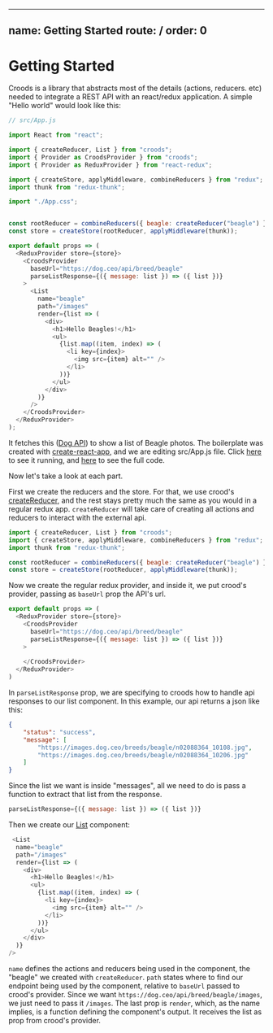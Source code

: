 
---
name: Getting Started
route: /
order: 0
---

# Getting Started
Croods is a library that abstracts most of the details (actions, reducers. etc) needed to integrate a REST API with an react/redux application.
A simple "Hello world" would look like this:

```javascript
// src/App.js

import React from "react";

import { createReducer, List } from "croods";
import { Provider as CroodsProvider } from "croods";
import { Provider as ReduxProvider } from "react-redux";

import { createStore, applyMiddleware, combineReducers } from "redux";
import thunk from "redux-thunk";

import "./App.css";


const rootReducer = combineReducers({ beagle: createReducer("beagle") });
const store = createStore(rootReducer, applyMiddleware(thunk));

export default props => (
  <ReduxProvider store={store}>
    <CroodsProvider
      baseUrl="https://dog.ceo/api/breed/beagle"
      parseListResponse={({ message: list }) => ({ list })}
    >
      <List
        name="beagle"
        path="/images"
        render={list => (
          <div>
            <h1>Hello Beagles!</h1>
            <ul>
              {list.map((item, index) => (
                <li key={index}>
                  <img src={item} alt="" />
                </li>
              ))}
            </ul>
          </div>
        )}
      />
    </CroodsProvider>
  </ReduxProvider>
);
```
It fetches this ([Dog API](https://dog.ceo/dog-api/)) to show a list of Beagle photos. The boilerplate was created with  [create-react-app](https://github.com/facebook/create-react-app), and we are editing src/App.js file. Click [here](https://hello-beagles.herokuapp.com) to see it running, and [here]() to see the full code.

Now let's take a look at each part.

First we create the reducers and the store. For that, we use crood's [createReducer](http://linkto.docs), and the rest stays pretty much the same as you would in a regular redux app. `createReducer` will take care of creating all actions and reducers to interact with the external api.
```javascript
import { createReducer, List } from "croods";
import { createStore, applyMiddleware, combineReducers } from "redux";
import thunk from "redux-thunk";

const rootReducer = combineReducers({ beagle: createReducer("beagle") });
const store = createStore(rootReducer, applyMiddleware(thunk));


```

Now we create the regular redux provider, and inside it, we put crood's provider, passing as `baseUrl` prop the API's url.

```javascript
export default props => (
  <ReduxProvider store={store}>
    <CroodsProvider
      baseUrl="https://dog.ceo/api/breed/beagle"
      parseListResponse={({ message: list }) => ({ list })}
    >
     
    </CroodsProvider>
  </ReduxProvider>
)
```
In `parseListResponse` prop, we are specifying to croods how to handle api responses to our list component. In this example, our api returns a json like this:
```json
{
    "status": "success",
    "message": [
        "https://images.dog.ceo/breeds/beagle/n02088364_10108.jpg",
        "https://images.dog.ceo/breeds/beagle/n02088364_10206.jpg"
    ]
}
```
Since the list we want is inside "messages", all we need to do is pass a function to extract that list from the response.

```javascript
parseListResponse={({ message: list }) => ({ list })}
```

Then we create our [List](http://linkto.docs) component: 
```javascript
 <List
  name="beagle"
  path="/images"
  render={list => (
    <div>
      <h1>Hello Beagles!</h1>
      <ul>
        {list.map((item, index) => (
          <li key={index}>
            <img src={item} alt="" />
          </li>
        ))}
      </ul>
    </div>
  )}
/>
```
`name` defines the actions and reducers being used in the component, the "beagle" we created with `createReducer`. `path` states where to find our  endpoint being used by the component, relative to `baseUrl` passed to crood's provider. Since we want `https://dog.ceo/api/breed/beagle/images`,  we just need to pass it `/images`. 
The last prop is `render`, which, as the name implies, is a function defining the component's output. It receives the list as prop from crood's provider.